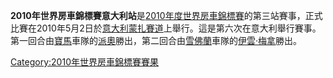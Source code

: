 {{Unreferenced|time=2012-03-19T09:40:56+00:00 }} 

'''2010年世界房車錦標賽意大利站'''是[[2010年度世界房車錦標賽|2010年度世界房車錦標賽]]的第三站賽事，正式比賽在2010年5月2日於[[意大利|意大利]][[蒙扎賽道|蒙扎賽道]]上舉行。這是第六次在意大利舉行賽事。第一回合由[[寶馬|寶馬]]車隊的[[派奧|派奧]]勝出，第二回合由[[雪佛蘭|雪佛蘭]]車隊的[[伊雲·梅拿|伊雲·梅拿]]勝出。

{{WTCC-stub}}

{{WTCC race
|Name_of_race=世界房車錦標賽意大利站
|Year_of_race=2010
|Previous_race_in_season=[[2010年世界房車錦標賽摩洛哥站|2010年世界房車錦標賽摩洛哥站]]
|Next_race_in_season=[[2010年世界房車錦標賽比利時站|2010年世界房車錦標賽比利時站]]
|Previous_year's_race=[[2009年世界房車錦標賽意大利站|2009年世界房車錦標賽意大利站]]
|Next_year's_race=[[2011年世界房車錦標賽意大利站|2011年世界房車錦標賽意大利站]]
}}

[[Category:2010年世界房車錦標賽賽果|Category:2010年世界房車錦標賽賽果]]